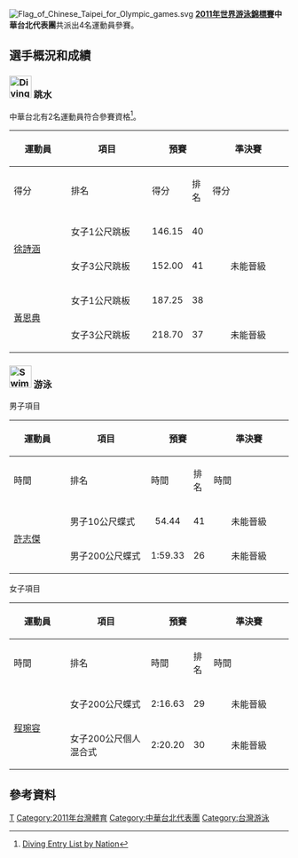 {{noteTA|G1=Aquatics}}
[[Image:Flag_of_Chinese_Taipei_for_Olympic_games.svg|thumb]]
'''[[2011年世界游泳錦標賽|2011年世界游泳錦標賽]]中華台北代表團'''共派出4名運動員參賽。

==選手概況和成績==
===[[File:Diving_pictogram.svg|40px]] 跳水===
{{Main|2011年世界游泳錦標賽跳水比賽}}
中華台北有2名運動員符合參賽資格<ref>[http://www.omegatiming.com/diving/racearchives/2011/shanghai2011/F32A_EntryListByNOC.pdf Diving Entry List by Nation]{{dead link|date=十一月 2017 |bot=InternetArchiveBot }}{{en}}</ref>。 
{|class=wikitable style="font-size:small"
|-
!width="100" rowspan="2"|運動員
!width="150" rowspan="2"|項目
!width="150" colspan="2"|預賽
!width="150" colspan="2"|準決賽
!width="150" colspan="2"|決賽
|-
!得分
!排名
!得分
!排名
!得分
!排名
|-
|rowspan="2"| [[徐詩涵|徐詩涵]]
|女子1公尺跳板
|align=center|146.15
|align=center|40
|colspan= 2 bgcolor="wheat"|
|align=center colspan=2|未能晉級
|-
|女子3公尺跳板
|align=center|152.00
|align=center|41
|align=center colspan=4|未能晉級
|-
|rowspan="2"| [[黃恩典|黃恩典]]
|女子1公尺跳板
|align=center|187.25
|align=center|38
|colspan= 2 bgcolor="wheat"|
|align=center colspan=2|未能晉級
|-
|女子3公尺跳板
|align=center|218.70
|align=center|37
|align=center colspan=4|未能晉級
|}

===[[File:Swimming_pictogram.svg|40px]] 游泳===
{{Main|2011年世界游泳錦標賽游泳比賽}}
;男子項目
{|class=wikitable style="font-size:small"
|-
!width="100" rowspan="2"|運動員
!width="150" rowspan="2"|項目
!width="150" colspan="2"|預賽
!width="150" colspan="2"|準決賽
!width="150" colspan="2"|決賽
|-
!時間
!排名
!時間
!排名
!時間
!排名
|-
|rowspan="2"| [[許志傑|許志傑]]
|男子10公尺蝶式
|align=center|54.44
|align=center|41
|align=center colspan=4|未能晉級
|-
|男子200公尺蝶式
|align=center|1:59.33
|align=center|26
|align=center colspan=4|未能晉級
|}

;女子項目
{|class=wikitable style="font-size:small"
|-
!width="100" rowspan="2"|運動員
!width="150" rowspan="2"|項目
!width="150" colspan="2"|預賽
!width="150" colspan="2"|準決賽
!width="150" colspan="2"|決賽
|-
!時間
!排名
!時間
!排名
!時間
!排名
|-
|rowspan="2"| [[程琬容|程琬容]]
|女子200公尺蝶式
|align=center|2:16.63
|align=center|29
|align=center colspan=4|未能晉級
|-
|女子200公尺個人混合式
|align=center|2:20.20
|align=center|30
|align=center colspan=4|未能晉級
|}

==參考資料==
{{reflist}}

{{2011年世界游泳锦标赛代表团}}
[[Category:2011年世界游泳锦标赛代表团|T]]
[[Category:2011年台灣體育|Category:2011年台灣體育]]
[[Category:中華台北代表團|Category:中華台北代表團]]
[[Category:台灣游泳|Category:台灣游泳]]